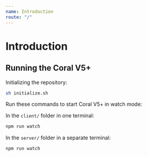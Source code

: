 ```yaml
---
name: Introduction
route: "/"
---
```


# Introduction

## Running the Coral V5+

Initializing the repository:

```sh
sh initialize.sh
```

Run these commands to start Coral V5+ in watch mode:

In the `client/` folder in one terminal:

```sh
npm run watch
```

In the `server/` folder in a separate terminal:

```sh
npm run watch
```
